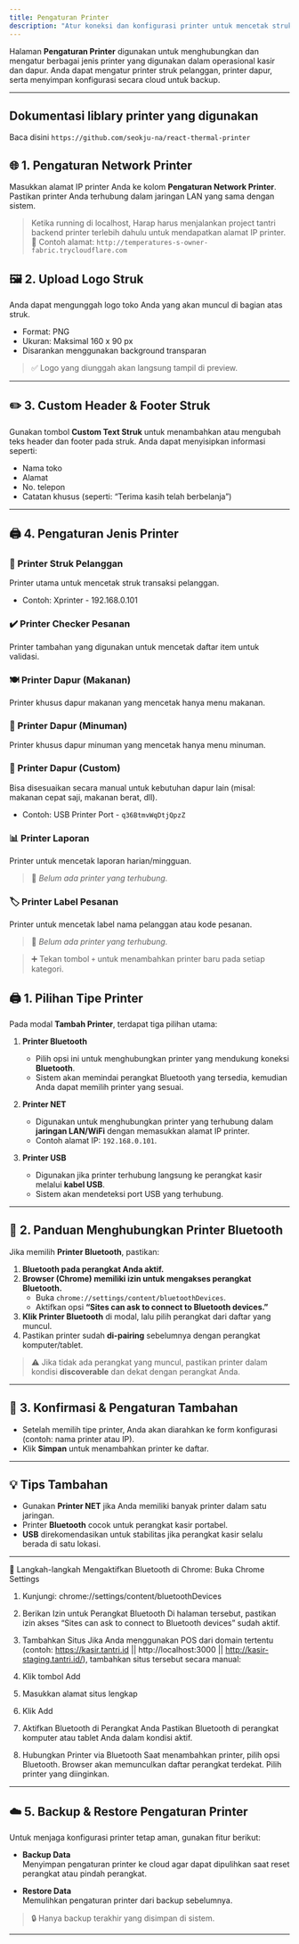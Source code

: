 ```yaml
---
title: Pengaturan Printer
description: "Atur koneksi dan konfigurasi printer untuk mencetak struk, pesanan, laporan, dan label di sistem Tantri Cashier."
---
```


Halaman **Pengaturan Printer** digunakan untuk menghubungkan dan mengatur berbagai jenis printer yang digunakan dalam operasional kasir dan dapur. Anda dapat mengatur printer struk pelanggan, printer dapur, serta menyimpan konfigurasi secara cloud untuk backup.

---

## Dokumentasi liblary printer yang digunakan

Baca disini `https://github.com/seokju-na/react-thermal-printer`

## 🌐 1. Pengaturan Network Printer

Masukkan alamat IP printer Anda ke kolom **Pengaturan Network Printer**. Pastikan printer Anda terhubung dalam jaringan LAN yang sama dengan sistem.

> Ketika running di localhost, Harap harus menjalankan project tantri backend printer terlebih dahulu untuk mendapatkan alamat IP printer.
> 🧠 Contoh alamat: `http://temperatures-s-owner-fabric.trycloudflare.com`

## 🖼️ 2. Upload Logo Struk

Anda dapat mengunggah logo toko Anda yang akan muncul di bagian atas struk.

- Format: PNG
- Ukuran: Maksimal 160 x 90 px
- Disarankan menggunakan background transparan

> ✅ Logo yang diunggah akan langsung tampil di preview.

---

## ✏️ 3. Custom Header & Footer Struk

Gunakan tombol **Custom Text Struk** untuk menambahkan atau mengubah teks header dan footer pada struk. Anda dapat menyisipkan informasi seperti:

- Nama toko
- Alamat
- No. telepon
- Catatan khusus (seperti: “Terima kasih telah berbelanja”)

---

## 🖨️ 4. Pengaturan Jenis Printer

### 📄 Printer Struk Pelanggan

Printer utama untuk mencetak struk transaksi pelanggan.

- Contoh: Xprinter - 192.168.0.101

### ✔️ Printer Checker Pesanan

Printer tambahan yang digunakan untuk mencetak daftar item untuk validasi.

### 🍽️ Printer Dapur (Makanan)

Printer khusus dapur makanan yang mencetak hanya menu makanan.

### 🥤 Printer Dapur (Minuman)

Printer khusus dapur minuman yang mencetak hanya menu minuman.

### 🧾 Printer Dapur (Custom)

Bisa disesuaikan secara manual untuk kebutuhan dapur lain (misal: makanan cepat saji, makanan berat, dll).

- Contoh: USB Printer Port - `q36BtmvWqDtjQpzZ`

### 📊 Printer Laporan

Printer untuk mencetak laporan harian/mingguan.

> 🚫 _Belum ada printer yang terhubung._

### 🏷️ Printer Label Pesanan

Printer untuk mencetak label nama pelanggan atau kode pesanan.

> 🚫 _Belum ada printer yang terhubung._

> ➕ Tekan tombol `+` untuk menambahkan printer baru pada setiap kategori.

## 🖨️ 1. Pilihan Tipe Printer

Pada modal **Tambah Printer**, terdapat tiga pilihan utama:

1. **Printer Bluetooth**

   - Pilih opsi ini untuk menghubungkan printer yang mendukung koneksi **Bluetooth**.
   - Sistem akan memindai perangkat Bluetooth yang tersedia, kemudian Anda dapat memilih printer yang sesuai.

2. **Printer NET**

   - Digunakan untuk menghubungkan printer yang terhubung dalam **jaringan LAN/WiFi** dengan memasukkan alamat IP printer.
   - Contoh alamat IP: `192.168.0.101`.

3. **Printer USB**
   - Digunakan jika printer terhubung langsung ke perangkat kasir melalui **kabel USB**.
   - Sistem akan mendeteksi port USB yang terhubung.

---

## 📶 2. Panduan Menghubungkan Printer Bluetooth

Jika memilih **Printer Bluetooth**, pastikan:

1. **Bluetooth pada perangkat Anda aktif.**
2. **Browser (Chrome) memiliki izin untuk mengakses perangkat Bluetooth.**
   - Buka `chrome://settings/content/bluetoothDevices`.
   - Aktifkan opsi **“Sites can ask to connect to Bluetooth devices.”**
3. **Klik Printer Bluetooth** di modal, lalu pilih perangkat dari daftar yang muncul.
4. Pastikan printer sudah **di-pairing** sebelumnya dengan perangkat komputer/tablet.

> ⚠️ Jika tidak ada perangkat yang muncul, pastikan printer dalam kondisi **discoverable** dan dekat dengan perangkat Anda.

---

## 📝 3. Konfirmasi & Pengaturan Tambahan

- Setelah memilih tipe printer, Anda akan diarahkan ke form konfigurasi (contoh: nama printer atau IP).
- Klik **Simpan** untuk menambahkan printer ke daftar.

---

## 💡 Tips Tambahan

- Gunakan **Printer NET** jika Anda memiliki banyak printer dalam satu jaringan.
- Printer **Bluetooth** cocok untuk perangkat kasir portabel.
- **USB** direkomendasikan untuk stabilitas jika perangkat kasir selalu berada di satu lokasi.

---

🔧 Langkah-langkah Mengaktifkan Bluetooth di Chrome:
Buka Chrome Settings

1. Kunjungi: chrome://settings/content/bluetoothDevices

2. Berikan Izin untuk Perangkat Bluetooth
   Di halaman tersebut, pastikan izin akses “Sites can ask to connect to Bluetooth devices” sudah aktif.

3. Tambahkan Situs
   Jika Anda menggunakan POS dari domain tertentu (contoh: https://kasir.tantri.id || http://localhost:3000 || http://kasir-staging.tantri.id/), tambahkan situs tersebut secara manual:

4. Klik tombol Add

5. Masukkan alamat situs lengkap

6. Klik Add

7. Aktifkan Bluetooth di Perangkat Anda
   Pastikan Bluetooth di perangkat komputer atau tablet Anda dalam kondisi aktif.

8. Hubungkan Printer via Bluetooth
   Saat menambahkan printer, pilih opsi Bluetooth. Browser akan memunculkan daftar perangkat terdekat. Pilih printer yang diinginkan.

---

## ☁️ 5. Backup & Restore Pengaturan Printer

Untuk menjaga konfigurasi printer tetap aman, gunakan fitur berikut:

- **Backup Data**  
  Menyimpan pengaturan printer ke cloud agar dapat dipulihkan saat reset perangkat atau pindah perangkat.

- **Restore Data**  
  Memulihkan pengaturan printer dari backup sebelumnya.

> 🔒 Hanya backup terakhir yang disimpan di sistem.

---

